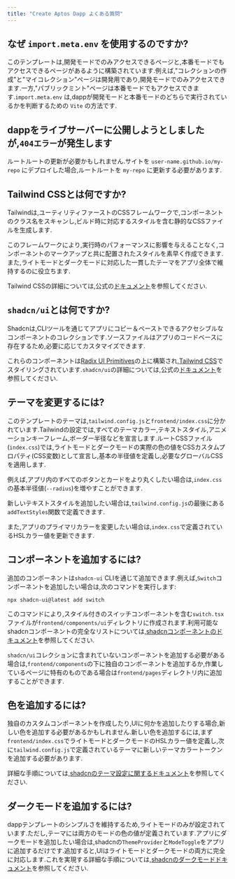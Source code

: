 ```yaml
---
title: "Create Aptos Dapp よくある質問"
---
```


## なぜ `import.meta.env` を使用するのですか?

このテンプレートは,開発モードでのみアクセスできるページと,本番モードでもアクセスできるページがあるように構築されています.例えば,&quot;コレクションの作成&quot;と&quot;マイコレクション&quot;ページは開発用であり,開発モードでのみアクセスできます.一方,&quot;パブリックミント&quot;ページは本番モードでもアクセスできます.`import.meta.env` は,dappが開発モードと本番モードのどちらで実行されているかを判断するための `Vite` の方法です.

## dappをライブサーバーに公開しようとしましたが,`404エラー`が発生します

ルートルートの更新が必要かもしれません.サイトを `user-name.github.io/my-repo` にデプロイした場合,ルートルートを `my-repo` に更新する必要があります.

## Tailwind CSSとは何ですか?

Tailwindは,ユーティリティファーストのCSSフレームワークで,コンポーネントのクラス名をスキャンし,ビルド時に対応するスタイルを含む静的なCSSファイルを生成します.

このフレームワークにより,実行時のパフォーマンスに影響を与えることなく,コンポーネントのマークアップと共に配置されたスタイルを素早く作成できます.また,ライトモードとダークモードに対応した一貫したテーマをアプリ全体で維持するのに役立ちます.

Tailwind CSSの詳細については,公式の[ドキュメント](https://tailwindcss.com/docs/utility-first)を参照してください.

## `shadcn/ui`とは何ですか?

Shadcnは,CLIツールを通じてアプリにコピー＆ペーストできるアクセシブルなコンポーネントのコレクションです.ソースファイルはアプリのコードベースに存在するため,必要に応じてカスタマイズできます.

これらのコンポーネントは[Radix UI Primitives](https://www.radix-ui.com/primitives)の上に構築され,[Tailwind CSS](https://tailwindcss.com/)でスタイリングされています.`shadcn/ui`の詳細については,公式の[ドキュメント](https://ui.shadcn.com/docs)を参照してください.

## テーマを変更するには?

このテンプレートのテーマは,`tailwind.config.js`と`frontend/index.css`に分かれています.Tailwindの設定では,すべてのテーマカラー,テキストスタイル,アニメーションキーフレーム,ボーダー半径などを宣言します.ルートCSSファイル(`index.css`)では,ライトモードとダークモードの実際の色の値をCSSカスタムプロパティ(CSS変数)として宣言し,基本の半径値を定義し,必要なグローバルCSSを適用します.

例えば,アプリ内のすべてのボタンとカードをより丸くしたい場合は,`index.css`の基本半径値(`--radius`)を増やすことができます.

新しいテキストスタイルを追加したい場合は,`tailwind.config.js`の最後にある`addTextStyles`関数で定義できます.

また,アプリのプライマリカラーを変更したい場合は,`index.css`で定義されているHSLカラー値を更新できます.

## コンポーネントを追加するには?

追加のコンポーネントは`shadcn-ui` CLIを通じて追加できます.例えば,`Switch`コンポーネントを追加したい場合は,次のコマンドを実行します:

```shellscript filename="Terminal"
npx shadcn-ui@latest add switch
```

このコマンドにより,スタイル付きのスイッチコンポーネントを含む`switch.tsx`ファイルが`frontend/components/ui`ディレクトリに作成されます.利用可能なshadcnコンポーネントの完全なリストについては,[shadcnコンポーネントのドキュメント](https://ui.shadcn.com/docs/components)を参照してください.

`shadcn/ui`コレクションに含まれていないコンポーネントを追加する必要がある場合は,`frontend/components`の下に独自のコンポーネントを追加するか,作業しているページに特有のものである場合は`frontend/pages`ディレクトリ内に追加することができます.

## 色を追加するには?

独自のカスタムコンポーネントを作成したり,UIに何かを追加したりする場合,新しい色を追加する必要があるかもしれません.新しい色を追加するには,まず`frontend/index.css`でライトモードとダークモードのHSLカラー値を定義し,次に`tailwind.config.js`で定義されているテーマに新しいテーマカラートークンを追加する必要があります.

詳細な手順については,[shadcnのテーマ設定に関するドキュメント](https://ui.shadcn.com/docs/theming)を参照してください.

## ダークモードを追加するには?

dappテンプレートのシンプルさを維持するため,ライトモードのみが設定されています.ただし,テーマには両方のモードの色の値が定義されています.アプリにダークモードを追加したい場合は,shadcnの`ThemeProvider`と`ModeToggle`をアプリに追加するだけです.追加すると,UIはライトモードとダークモードの両方に完全に対応します.これを実現する詳細な手順については,[shadcnのダークモードドキュメント](https://ui.shadcn.com/docs/dark-mode/vite)を参照してください.
